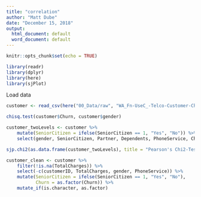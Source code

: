 ```yaml
---
title: "correlation"
author: "Matt Dube"
date: "December 15, 2018"
output:
  html_document: default
  word_document: default
---
```


```r
knitr::opts_chunk$set(echo = TRUE)
```
```r
library(readr)
library(dplyr)
library(here)
library(sjPlot)
```

Load data
```r
customer <- read_csv(here("00_Data/raw", "WA_Fn-UseC_-Telco-Customer-Churn.csv"))

```
```r
chisq.test(customer$Churn, customer$gender)

```

```r
customer_twoLevels <- customer %>%
    mutate(SeniorCitizen = ifelse(SeniorCitizen == 1, "Yes", "No")) %>%
    select(gender, SeniorCitizen, Partner, Dependents, PhoneService, Churn)

```

```r
sjp.chi2(as.data.frame(customer_twoLevels), title = "Pearson's Chi2-Test of Independence")

```
```r
customer_clean <- customer %>%
    filter(!is.na(TotalCharges)) %>%
    select(-c(customerID, TotalCharges, gender, PhoneService)) %>%
    mutate(SeniorCitizen = ifelse(SeniorCitizen == 1, "Yes", "No"),
           Churn = as.factor(Churn)) %>%
    mutate_if(is.character, as.factor)
```

